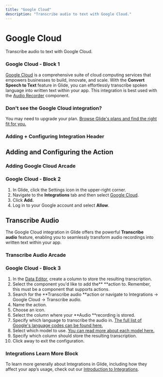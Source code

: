 ```yaml
---
title: "Google Cloud"
description: "Transcribe audio to text with Google Cloud."
---
```


# Google Cloud

Transcribe audio to text with Google Cloud.

### Google Cloud - Block 1

[Google Cloud](https://cloud.google.com/) is a comprehensive suite of cloud computing services that empowers businesses to build, innovate, and scale. With the **Convert Speech to Text** feature in Glide, you can effortlessly transcribe spoken language into written text within your app. This integration is best used with the [Audio Recorder](/essentials/components/audio) component.

### Don't see the Google Cloud integration?

You may need to upgrade your plan. [Browse Glide's plans and find the right fit for you.](https://www.glideapps.com/pricing)

### Adding + Configuring Integration Header

## Adding and Configuring the Action



### Adding Google Cloud Arcade

### Google Cloud - Block 2

1. In Glide, click the Settings icon in the upper-right corner.
2. Navigate to the **Integrations** tab and then select [Google Cloud](https://cloud.google.com/).
3. Click **Add.**
4. Log in to your Google account and select **Allow**. 

## Transcribe Audio

The Google Cloud integration in Glide offers the powerful **Transcribe audio** feature, enabling you to seamlessly transform audio recordings into written text within your app.

### Transcribe Audio Arcade

### Google Cloud - Block 3

1. In the [Data Editor](/getting-started/introduction-to-the-data-editor), create a column to store the resulting transcription.
2. Select the component you'd like to add the** **action to. Remember, this must be a component that supports actions.
3. Search for the **Transcribe audio **action or navigate to Integrations -> Google Cloud -> Transcribe audio.
4. Name the action.
5. Choose an icon.
6. Select the column where your **Audio **recording is stored.
7. Specify which language to transcribe the audio in. [The full list of Google's language codes can be found here. ](https://cloud.google.com/speech-to-text/docs/speech-to-text-supported-languages)
8. Select which model to use. [You can read more about each model here. ](https://cloud.google.com/speech-to-text/docs/transcription-model)
9. Specify which column should store the resulting transcription.
10. Click away to exit the configuration.



### Integrations Learn More Block

To learn more generally about Integrations in Glide, including how they affect your app’s usage, check out our [Introduction to Integrations](/automation/integrations).

